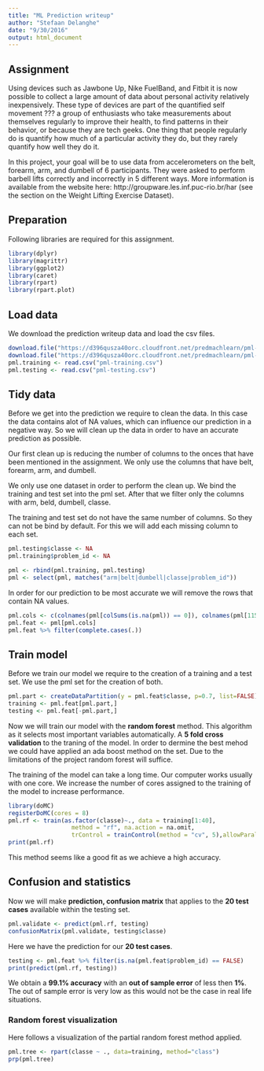 ```yaml
---
title: "ML Prediction writeup"
author: "Stefaan Delanghe"
date: "9/30/2016"
output: html_document
---
```


## Assignment

Using devices such as Jawbone Up, Nike FuelBand, and Fitbit it is now possible to collect a large amount of data about personal activity relatively inexpensively. These type of devices are part of the quantified self movement ??? a group of enthusiasts who take measurements about themselves regularly to improve their health, to find patterns in their behavior, or because they are tech geeks. One thing that people regularly do is quantify how much of a particular activity they do, but they rarely quantify how well they do it. 

In this project, your goal will be to use data from accelerometers on the belt, forearm, arm, and dumbell of 6 participants. They were asked to perform barbell lifts correctly and incorrectly in 5 different ways. More information is available from the website here: http://groupware.les.inf.puc-rio.br/har (see the section on the Weight Lifting Exercise Dataset).


## Preparation
Following libraries are required for this assignment.

```r
library(dplyr)
library(magrittr)
library(ggplot2)
library(caret)
library(rpart)
library(rpart.plot)
```

## Load data
We download the prediction writeup data and load the csv files.
```r
download.file("https://d396qusza40orc.cloudfront.net/predmachlearn/pml-training.csv", destfile = "pml-training.csv")
download.file("https://d396qusza40orc.cloudfront.net/predmachlearn/pml-testing.csv", destfile = "pml-testing.csv")
pml.training <- read.csv("pml-training.csv")
pml.testing <- read.csv("pml-testing.csv")
```

## Tidy data
Before we get into the prediction we require to clean the data. In this case the data contains alot of NA values, which can influence our prediction in a negative way. So we will clean up the data in order to have an accurate prediction as possible.

Our first clean up is reducing the number of columns to the onces that have been mentioned in the assignment. 
We only use the columns that have belt, forearm, arm, and dumbell.

We only use one dataset in order to perform the clean up. We bind the training and test set into the pml set. After that we filter only the columns with arm, beld, dumbell, classe.

The training and test set do not have the same number of columns. So they can not be bind by default. For this we will add each missing column to each set.
```r
pml.testing$classe <- NA
pml.training$problem_id <- NA

pml <- rbind(pml.training, pml.testing)
pml <- select(pml, matches("arm|belt|dumbell|classe|problem_id"))
```

In order for our prediction to be most accurate we will remove the rows that contain NA values.

```r
pml.cols <- c(colnames(pml[colSums(is.na(pml)) == 0]), colnames(pml[115:116]))
pml.feat <- pml[pml.cols]
pml.feat %>% filter(complete.cases(.))
```

## Train model
Before we train our model we require to the creation of a training and a test set. We use the pml set for the creation of both.
```r
pml.part <- createDataPartition(y = pml.feat$classe, p=0.7, list=FALSE)
training <- pml.feat[pml.part,] 
testing <- pml.feat[-pml.part,]
```

Now we will train our model with the **random forest** method. This algorithm as it selects most important variables automatically. A **5 fold cross validation** to the traning of the model. In order to dermine the best mehod we could have applied an ada boost method on the set. Due to the limitations of the project random forest will suffice.

The training of the model can take a long time. Our computer works usually with one core. We increase the number of cores
assigned to the training of the model to increase performance.

```r
library(doMC)
registerDoMC(cores = 8)
pml.rf <- train(as.factor(classe)~., data = training[1:40],  
                  method = "rf", na.action = na.omit, 
                  trControl = trainControl(method = "cv", 5),allowParallel = TRUE)
print(pml.rf)
```

This method seems like a good fit as we achieve a high accuracy.

## Confusion and statistics

Now we will make **prediction, confusion matrix** that applies to the **20 test cases** available within the testing set.  

```r
pml.validate <- predict(pml.rf, testing)
confusionMatrix(pml.validate, testing$classe)
```

Here we have the prediction for our **20 test cases**.
```r
testing <- pml.feat %>% filter(is.na(pml.feat$problem_id) == FALSE)
print(predict(pml.rf, testing))
```

We obtain a **99.1% accuracy** with an **out of sample error** of less then **1%**. The out of sample error is very low as this would not be the case in real life situations.

### Random forest visualization
Here follows a visualization of the partial random forest method applied.
```r
pml.tree <- rpart(classe ~ ., data=training, method="class")
prp(pml.tree)
```

